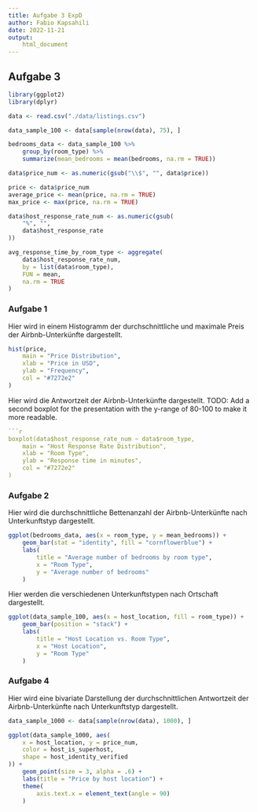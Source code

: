 ```yaml
---
title: Aufgabe 3 ExpD
author: Fabio Kapsahili
date: 2022-11-21
output:
    html_document
---
```


## Aufgabe 3

```r
library(ggplot2)
library(dplyr)

data <- read.csv("./data/listings.csv")

data_sample_100 <- data[sample(nrow(data), 75), ]

bedrooms_data <- data_sample_100 %>%
    group_by(room_type) %>%
    summarize(mean_bedrooms = mean(bedrooms, na.rm = TRUE))

data$price_num <- as.numeric(gsub("\\$", "", data$price))

price <- data$price_num
average_price <- mean(price, na.rm = TRUE)
max_price <- max(price, na.rm = TRUE)

data$host_response_rate_num <- as.numeric(gsub(
    "%", "",
    data$host_response_rate
))

avg_response_time_by_room_type <- aggregate(
    data$host_response_rate_num,
    by = list(data$room_type),
    FUN = mean,
    na.rm = TRUE
)
```

### Aufgabe 1
Hier wird in einem Histogramm der durchschnittliche und maximale Preis der Airbnb-Unterkünfte dargestellt.

```r
hist(price,
    main = "Price Distribution",
    xlab = "Price in USD",
    ylab = "Frequency",
    col = "#7272e2"
)
```

Hier wird die Antwortzeit der Airbnb-Unterkünfte dargestellt.
TODO: Add a second boxplot for the presentation with the y-range of 80-100 to make it more readable.

```r
    
```r
boxplot(data$host_response_rate_num ~ data$room_type,
    main = "Host Response Rate Distribution",
    xlab = "Room Type",
    ylab = "Response time in minutes",
    col = "#7272e2"
)
```

### Aufgabe 2

Hier wird die durchschnittliche Bettenanzahl der Airbnb-Unterkünfte nach Unterkunftstyp dargestellt.
```r
ggplot(bedrooms_data, aes(x = room_type, y = mean_bedrooms)) +
    geom_bar(stat = "identity", fill = "cornflowerblue") +
    labs(
        title = "Average number of bedrooms by room type",
        x = "Room Type",
        y = "Average number of bedrooms"
    )
```

Hier werden die verschiedenen Unterkunftstypen nach Ortschaft dargestellt.
```r
ggplot(data_sample_100, aes(x = host_location, fill = room_type)) +
    geom_bar(position = "stack") +
    labs(
        title = "Host Location vs. Room Type",
        x = "Host Location",
        y = "Room Type"
    )
```

### Aufgabe 4

Hier wird eine bivariate Darstellung der durchschnittlichen Antwortzeit der Airbnb-Unterkünfte nach Unterkunftstyp dargestellt.
```r
data_sample_1000 <- data[sample(nrow(data), 1000), ]

ggplot(data_sample_1000, aes(
    x = host_location, y = price_num,
    color = host_is_superhost,
    shape = host_identity_verified
)) +
    geom_point(size = 3, alpha = .6) +
    labs(title = "Price by host location") +
    theme(
        axis.text.x = element_text(angle = 90)
    )
```